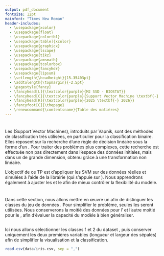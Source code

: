 ```yaml
---
output: pdf_document
fontsize: 12pt
mainfont: "Times New Roman"
header-includes:
  - \usepackage{xcolor}
  - \usepackage{float}
  - \usepackage{colortbl}
  - \usepackage[table]{xcolor}
  - \usepackage{graphicx}
  - \usepackage{lscape}
  - \usepackage{tikz}
  - \usepackage{amsmath}
  - \usepackage{tcolorbox}
  - \usepackage{fancyhdr}
  - \usepackage{lipsum}
  - \setlength{\headheight}{15.35403pt}
  - \addtolength{\topmargin}{-2.5pt}
  - \pagestyle{fancy}
  - \fancyhead[L]{\textcolor{purple}{M2 SSD - BIOSTAT}}
  - \fancyhead[C]{\textcolor{purple}{Support Vector Machine \textbf{-} HAX908X}}
  - \fancyhead[R]{\textcolor{purple}{2025 \textbf{-} 2026}}
  - \fancyfoot[C]{\thepage}
  - \renewcommand{\contentsname}{Table des matières}
---
```


\begin{titlepage}
\definecolor{umcolor}{RGB}{85, 37, 130}

\begin{center}

% Logo en haut
\includegraphics[width=0.3\linewidth]{vis/logo_m.png}\\[1.5cm]

% Université et département
{\Large \textsc{Université de Montpellier}}\\[0.2cm]
{\large Département de Mathématiques Appliquées}\\[1.5cm]

% Encadré du titre
\tcbset{colback=blue!20, colframe=red, width=\textwidth, arc=3mm, boxrule=0.8mm}
\begin{tcolorbox}
    \centering
    {\huge \bfseries TP3 : Support Vector Machine}\\[0.3cm]
    {\large \textit{Apprentissage Statistique — HAX907X}}
\end{tcolorbox}

\vfill

% Auteur
\begin{flushright}
    \textbf{Réalisé par :}\\
    ATTOUMANI Ibrahim
\end{flushright}

\vfill

% Bas de page
\includegraphics[width=0.25\linewidth]{vis/ssd.png}\\[0.3cm]
{\Large Année Universitaire 2025 -- 2026}

\end{center}
\end{titlepage}

\thispagestyle{empty}
\definecolor{navy}{RGB}{11, 11, 69}
\definecolor{picker}{RGB}{235, 153, 30}

\newpage
\thispagestyle{empty}
\tableofcontents
\newpage

# \textcolor{red}{1. Introduction}

Les \textbf{SVM} (Support Vector Machines), introduits par Vapnik, sont des méthodes de classification très utilisées, en particulier pour la classification binaire. Elles reposent sur la recherche d’une règle de décision linéaire sous la forme d’un \textbf{hyperplan séparateur}. Pour traiter des problèmes plus complexes, cette recherche est effectuée non pas directement dans l’espace des données initiales, mais dans un \textbf{espace de caractéristiques} de grande dimension, obtenu grâce à une transformation non linéaire.

L’objectif de ce TP est d’appliquer les SVM sur des données réelles et simulées à l’aide de la librairie \texttt{scikit-learn} (qui s’appuie sur \texttt{libsvm}). Nous apprendrons également à ajuster les \textbf{hyperparamètres} et le \textbf{choix du noyau} afin de mieux contrôler la flexibilité du modèle.

# \textcolor{red}{2. SVM linéaire : discrimination entre les classes 1 et 2 d’Iris}

Dans cette section, nous allons mettre en œuvre un \textbf{SVM linéaire} afin de distinguer les classes \textbf{1 et 2} du jeu de données \textit{iris}. 
Pour simplifier le problème, seules les \textbf{deux premières variables} seront utilisées. 
Nous conserverons la moitié des données pour l'\textbf{apprentissage} et l'autre moitié pour le \textbf{test}, afin d'évaluer la capacité du modèle à bien généraliser.

## \textcolor{blue}{Préparation des données}

Ici nous allons sélectionner les classes 1 et 2 du dataset \textit{iris}, puis conserver uniquement les deux premières variables (longueur et largeur des sépales) afin de simplifier la visualisation et la classification.

```r
read.csv(data/iris.csv, sep = ",") 
```

\newpage
# \textcolor{red}{Annexe}



\begin{thebibliography}{9}

\bibitem{scikit-learn}
scikit-learn developers.  
\textit{Support Vector Machines — scikit-learn documentation}.  
\url{http://scikit-learn.org/stable/modules/svm.html}.  
Consulté le 24 septembre 2025.

\bibitem{wiki-en}
Wikipedia.  
\textit{Support vector machine}.  
\url{http://en.wikipedia.org/wiki/Support_vector_machine}.  
Consulté le 24 septembre 2025.

\bibitem{wiki-fr}
Wikipédia.  
\textit{Machine à vecteurs de support}.  
\url{http://fr.wikipedia.org/wiki/Machine_%C3%A0_vecteurs_de_support}.  
Consulté le 24 septembre 2025.

\end{thebibliography}